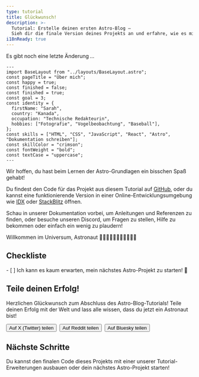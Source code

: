 ```yaml
---
type: tutorial
title: Glückwunsch!
description: >-
  Tutorial: Erstelle deinen ersten Astro-Blog —
  Sieh dir die finale Version deines Projekts an und erfahre, wie es mit Astro weitergeht!
i18nReady: true
---
```




Es gibt noch eine letzte Änderung …

```astro title="src/pages/about.astro" del={5} ins={6}
---
import BaseLayout from "../layouts/BaseLayout.astro";
const pageTitle = "Über mich";
const happy = true;
const finished = false;
const finished = true;
const goal = 3;
const identity = {
  firstName: "Sarah",
  country: "Kanada",
  occupation: "Technische Redakteurin",
  hobbies: ["Fotografie", "Vogelbeobachtung", "Baseball"],
};
const skills = ["HTML", "CSS", "JavaScript", "React", "Astro", "Dokumentation schreiben"];
const skillColor = "crimson";
const fontWeight = "bold";
const textCase = "uppercase";
---
```

Wir hoffen, du hast beim Lernen der Astro-Grundlagen ein bisschen Spaß gehabt!

Du findest den Code für das Projekt aus diesem Tutorial auf [GitHub](https://github.com/withastro/blog-tutorial-demo/tree/complete), oder du kannst eine funktionierende Version in einer Online-Entwicklungsumgebung wie [IDX](https://idx.google.com/import?url=https:%2F%2Fgithub.com%2Fwithastro%2Fblog-tutorial-demo%2F) oder [StackBlitz](https://stackblitz.com/github/withastro/blog-tutorial-demo/tree/complete?file=src/pages/index.astro) öffnen.

Schau in unserer Dokumentation vorbei, um Anleitungen und Referenzen zu finden, oder besuche unseren Discord, um Fragen zu stellen, Hilfe zu bekommen oder einfach ein wenig zu plaudern!

Willkommen im Universum, Astronaut 👩🏼‍🚀👨🏿‍🚀🧑‍🚀👩🏾‍🚀

<Box icon="check-list">

## Checkliste

<Checklist>
- [ ] Ich kann es kaum erwarten, mein nächstes Astro-Projekt zu starten! 🚀
</Checklist>
</Box>

<CompletionConfetti />

## Teile deinen Erfolg!

Herzlichen Glückwunsch zum Abschluss des Astro-Blog-Tutorials! Teile deinen Erfolg mit der Welt und lass alle wissen, dass du jetzt ein Astronaut bist!

<div style="display: flex; flex-wrap: wrap; gap: 0.5rem;">
  <Button link='https://twitter.com/intent/tweet?text=Ich%20habe%20gerade%20gelernt%2C%20wie%20ich%20meinen%20ersten%20Astro-Blog%20erstelle!%20Schau%20es%20dir%20an%20unter%20https://docs.astro.build/%0Avia%20%40astrodotbuild'>Auf X (Twitter) teilen</Button>
  <Button link='https://www.reddit.com/submit?url=https://docs.astro.build/&title=Ich%20habe%20gerade%20gelernt%2C%20wie%20ich%20meinen%20ersten%20Astro-Blog%20erstelle!'>Auf Reddit teilen</Button>
  <Button link='https://bsky.app/intent/compose?text=Ich%20habe%20gerade%20gelernt%2C%20wie%20ich%20meinen%20ersten%20Astro-Blog%20erstelle!%20Schau%20es%20dir%20an%20unter%20https://docs.astro.build/%0Avia%20%40astro.build'>Auf Bluesky teilen</Button>
</div>

## Nächste Schritte

Du kannst den finalen Code dieses Projekts mit einer unserer Tutorial-Erweiterungen ausbauen oder dein nächstes Astro-Projekt starten!

<CardGrid>
  <LinkCard
    title="Ein neues Astro-Projekt starten"
    description="Beginne ein neues, leeres Projekt oder verwende ein vorhandenes Astro-Theme-Template."
    href="/de/install-and-setup/"
  />
  <LinkCard
    title="Tritt unserem Discord bei"
    description="Vernetze dich mit unserer Community, stelle Fragen, teile deine Arbeit und hilf mit am Projekt!"
    href="https://astro.build/chat"
  />
</CardGrid>
